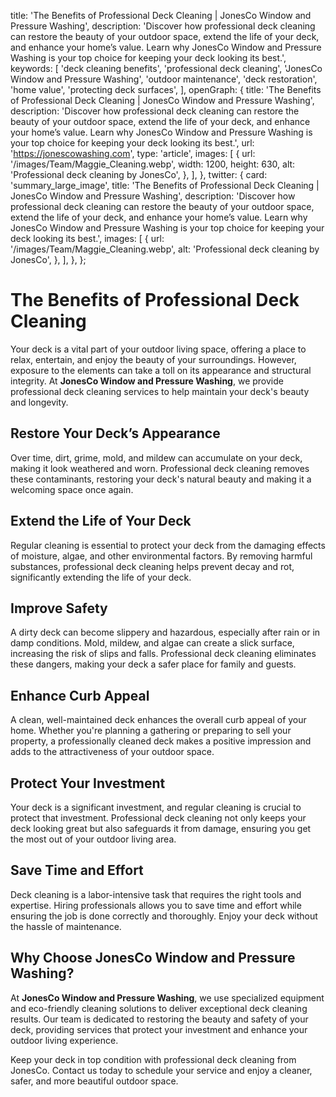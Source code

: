 
  title: 'The Benefits of Professional Deck Cleaning | JonesCo Window and Pressure Washing',
  description: 'Discover how professional deck cleaning can restore the beauty of your outdoor space, extend the life of your deck, and enhance your home’s value. Learn why JonesCo Window and Pressure Washing is your top choice for keeping your deck looking its best.',
  keywords: [
    'deck cleaning benefits',
    'professional deck cleaning',
    'JonesCo Window and Pressure Washing',
    'outdoor maintenance',
    'deck restoration',
    'home value',
    'protecting deck surfaces',
  ],
  openGraph: {
    title: 'The Benefits of Professional Deck Cleaning | JonesCo Window and Pressure Washing',
    description: 'Discover how professional deck cleaning can restore the beauty of your outdoor space, extend the life of your deck, and enhance your home’s value. Learn why JonesCo Window and Pressure Washing is your top choice for keeping your deck looking its best.',
    url: 'https://jonescowashing.com',
    type: 'article',
    images: [
      {
        url: '/images/Team/Maggie_Cleaning.webp',
        width: 1200,
        height: 630,
        alt: 'Professional deck cleaning by JonesCo',
      },
    ],
  },
  twitter: {
    card: 'summary_large_image',
    title: 'The Benefits of Professional Deck Cleaning | JonesCo Window and Pressure Washing',
    description: 'Discover how professional deck cleaning can restore the beauty of your outdoor space, extend the life of your deck, and enhance your home’s value. Learn why JonesCo Window and Pressure Washing is your top choice for keeping your deck looking its best.',
    images: [
      {
        url: '/images/Team/Maggie_Cleaning.webp',
        alt: 'Professional deck cleaning by JonesCo',
      },
    ],
  },
};

# The Benefits of Professional Deck Cleaning

Your deck is a vital part of your outdoor living space, offering a place to relax, entertain, and enjoy the beauty of your surroundings. However, exposure to the elements can take a toll on its appearance and structural integrity. At **JonesCo Window and Pressure Washing**, we provide professional deck cleaning services to help maintain your deck's beauty and longevity.

## Restore Your Deck’s Appearance

Over time, dirt, grime, mold, and mildew can accumulate on your deck, making it look weathered and worn. Professional deck cleaning removes these contaminants, restoring your deck's natural beauty and making it a welcoming space once again.

## Extend the Life of Your Deck

Regular cleaning is essential to protect your deck from the damaging effects of moisture, algae, and other environmental factors. By removing harmful substances, professional deck cleaning helps prevent decay and rot, significantly extending the life of your deck.

## Improve Safety

A dirty deck can become slippery and hazardous, especially after rain or in damp conditions. Mold, mildew, and algae can create a slick surface, increasing the risk of slips and falls. Professional deck cleaning eliminates these dangers, making your deck a safer place for family and guests.

## Enhance Curb Appeal

A clean, well-maintained deck enhances the overall curb appeal of your home. Whether you're planning a gathering or preparing to sell your property, a professionally cleaned deck makes a positive impression and adds to the attractiveness of your outdoor space.

## Protect Your Investment

Your deck is a significant investment, and regular cleaning is crucial to protect that investment. Professional deck cleaning not only keeps your deck looking great but also safeguards it from damage, ensuring you get the most out of your outdoor living area.

## Save Time and Effort

Deck cleaning is a labor-intensive task that requires the right tools and expertise. Hiring professionals allows you to save time and effort while ensuring the job is done correctly and thoroughly. Enjoy your deck without the hassle of maintenance.

## Why Choose JonesCo Window and Pressure Washing?

At **JonesCo Window and Pressure Washing**, we use specialized equipment and eco-friendly cleaning solutions to deliver exceptional deck cleaning results. Our team is dedicated to restoring the beauty and safety of your deck, providing services that protect your investment and enhance your outdoor living experience.

Keep your deck in top condition with professional deck cleaning from JonesCo. Contact us today to schedule your service and enjoy a cleaner, safer, and more beautiful outdoor space.
